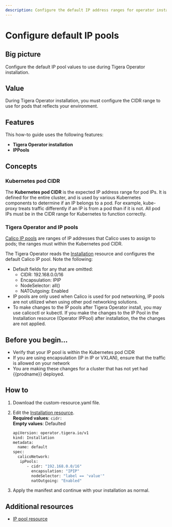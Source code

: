 ```yaml
---
description: Configure the default IP address ranges for operator installation.
---
```


# Configure default IP pools

## Big picture

Configure the default IP pool values to use during Tigera Operator installation.

## Value

During Tigera Operator installation, you must configure the CIDR range to use for pods that reflects your environment.

## Features

This how-to guide uses the following features:

- **Tigera Operator installation**
- **IPPools**

## Concepts

### Kubernetes pod CIDR

The **Kubernetes pod CIDR** is the expected IP address range for pod IPs. It is defined for the entire cluster, and is used by various Kubernetes components to determine if an IP belongs to a pod. For example, kube-proxy treats traffic differently if an IP is from a pod than if it is not. All pod IPs must be in the CIDR range for Kubernetes to function correctly.

### Tigera Operator and IP pools

[Calico IP pools](../../reference/resources/ippool.mdx) are ranges of IP addresses that Calico uses to assign to pods; the ranges must within the Kubernetes pod CIDR.

The Tigera Operator reads the [Installation](../../reference/installation/api.mdx#operator.tigera.io/v1.Installation)
resource and configures the default Calico IP pool. Note the following:

- Default fields for any that are omitted:
  - CIDR: 192.168.0.0/16
  - Encapsulation: IPIP
  - NodeSelector: all()
  - NATOutgoing: Enabled
- IP pools are only used when Calico is used for pod networking, IP pools are not utilized when using other pod networking solutions.
- To make changes to the IP pools after Tigera Operator install, you may use calicoctl or kubectl. If you make the changes to the IP Pool in the Installation resource (Operator IPPool) after installation, the the changes are not applied.

## Before you begin...

- Verify that your IP pool is within the Kubernetes pod CIDR
- If you are using encapsulation (IP in IP or VXLAN), ensure that the traffic is allowed on your network
- You are making these changes for a cluster that has not yet had {{prodname}} deployed.

## How to

1. Download the custom-resource.yaml file.
1. Edit the [Installation resource](../../reference/installation/api.mdx#operator.tigera.io/v1.Installation).  
   **Required values**: `cidr:`  
   **Empty values**: Defaulted

   ```bash
   apiVersion: operator.tigera.io/v1
   kind: Installation
   metadata:
     name: default
   spec:
     calicoNetwork:
      ipPools:
         - cidr: "192.168.0.0/16"
           encapsulation: "IPIP"
           nodeSelector: "label == 'value'"
           natOutgoing: "Enabled"
   ```

1. Apply the manifest and continue with your installation as normal.

## Additional resources

- [IP pool resource](../../reference/resources/ippool.mdx)

<!--TODO-XREFS-CC
- Use [calicoctl](/reference/clis/calicoctl/index) or `kubectl` to edit the IPPool resource.
-->
